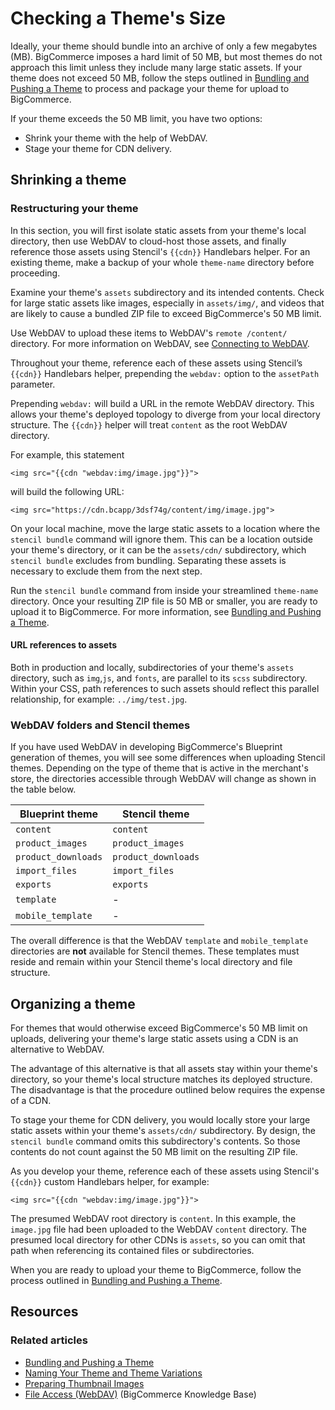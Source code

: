 # Checking a Theme's Size

 

Ideally, your theme should bundle into an archive of only a few megabytes (MB). BigCommerce imposes a hard limit of 50 MB, but most themes do not approach this limit unless they include many large static assets. If your theme does not exceed 50 MB, follow the steps outlined in [Bundling and Pushing a Theme](/docs/storefront/stencil/deployment/upload) to process and package your theme for upload to BigCommerce.


If your theme exceeds the 50 MB limit, you have two options:

* Shrink your theme with the help of WebDAV.
* Stage your theme for CDN delivery.

## Shrinking a theme

### Restructuring your theme

In this section, you will first isolate static assets from your theme's local directory, then use WebDAV to cloud-host those assets, and finally reference those assets using Stencil's `{{cdn}}` Handlebars helper. For an existing theme, make a backup of your whole `theme‑name` directory before proceeding.

Examine your theme's `assets` subdirectory and its intended contents. Check for large static assets like images, especially in `assets/img/`, and videos that are likely to cause a bundled ZIP file to exceed BigCommerce's 50 MB limit.

Use WebDAV to upload these items to WebDAV's `remote /content/` directory. For more information on WebDAV, see [Connecting to WebDAV](https://support.bigcommerce.com/s/article/File-Access-WebDAV).

Throughout your theme, reference each of these assets using Stencil’s `{{cdn}}` Handlebars helper, prepending the `webdav:` option to the `assetPath` parameter.

Prepending `webdav:` will build a URL in the remote WebDAV directory. This allows your theme's deployed topology to diverge from your local directory structure. The `{{cdn}}` helper will treat `content` as the root WebDAV directory. 

For example, this statement


```
<img src="{{cdn "webdav:img/image.jpg"}}">
```

will build the following URL:

```
<img src="https://cdn.bcapp/3dsf74g/content/img/image.jpg">
```

On your local machine, move the large static assets to a location where the `stencil bundle` command will ignore them. This can be a location outside your theme's directory, or it can be the `assets/cdn/` subdirectory, which `stencil bundle` excludes from bundling. Separating these assets is necessary to exclude them from the next step.

Run the `stencil bundle` command from inside your streamlined `theme‑name` directory. Once your resulting ZIP file is 50 MB or smaller, you are ready to upload it to BigCommerce. For more information, see [Bundling and Pushing a Theme](/docs/storefront/stencil/deployment/upload).

<Callout type="warning">

 #### URL references to assets
 Both in production and locally, subdirectories of your theme's `assets` directory, such as `img`,`js`, and `fonts`, are parallel to its `scss` subdirectory. Within your CSS, path references to such assets should reflect this parallel relationship, for example: `../img/test.jpg`.
 </Callout>

### WebDAV folders and Stencil themes

If you have used WebDAV in developing BigCommerce's Blueprint generation of themes, you will see some differences when uploading Stencil themes. Depending on the type of theme that is active in the merchant's store, the directories accessible through WebDAV will change as shown in the table below.

| Blueprint theme | Stencil theme |
| ----------- | ----------- |
| `content` | `content` |
| `product_images` | `product_images` |
| `product_downloads` | `product_downloads` |
| `import_files` | `import_files` |
| `exports` | `exports` |
| `template` | - |
| `mobile_template` | - |

The overall difference is that the WebDAV `template` and `mobile_template` directories are **not** available for Stencil themes. These templates must reside and remain within your Stencil theme's local directory and file structure.

## Organizing a theme

For themes that would otherwise exceed BigCommerce's 50 MB limit on uploads, delivering your theme's large static assets using a CDN is an alternative to WebDAV.

The advantage of this alternative is that all assets stay within your theme's directory, so your theme's local structure matches its deployed structure. The disadvantage is that the procedure outlined below requires the expense of a CDN.

To stage your theme for CDN delivery, you would locally store your large static assets within your theme's
`assets/cdn/` subdirectory. By design, the `stencil bundle` command omits this subdirectory's contents. So those contents do not count against the 50 MB limit on the resulting ZIP file.

As you develop your theme, reference each of these assets using Stencil's `{{cdn}}` custom Handlebars helper, for example:

```
<img src="{{cdn "webdav:img/image.jpg"}}">
```

<Callout type="info">

 The presumed WebDAV root directory is `content`. In this example, the `image.jpg` file had been uploaded to the WebDAV `content` directory. The presumed local directory for other CDNs is `assets`, so you can omit that path when referencing its contained files or subdirectories.
 </Callout>


When you are ready to upload your theme to BigCommerce, follow the process outlined in [Bundling and Pushing a Theme](/docs/storefront/stencil/deployment/upload).

## Resources

### Related articles
* [Bundling and Pushing a Theme](/docs/storefront/stencil/deployment/upload)
* [Naming Your Theme and Theme Variations](/docs/storefront/stencil/themes/foundations/variations)
* [Preparing Thumbnail Images](/docs/storefront/stencil/deployment/theme-images)
* [File Access (WebDAV)](https://support.bigcommerce.com/s/article/File-Access-WebDAV#manual) (BigCommerce Knowledge Base)
